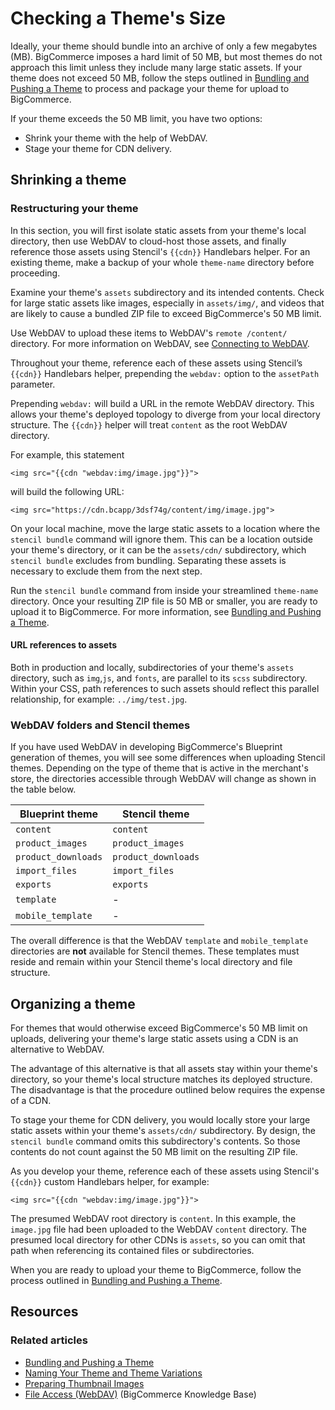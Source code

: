 # Checking a Theme's Size

 

Ideally, your theme should bundle into an archive of only a few megabytes (MB). BigCommerce imposes a hard limit of 50 MB, but most themes do not approach this limit unless they include many large static assets. If your theme does not exceed 50 MB, follow the steps outlined in [Bundling and Pushing a Theme](/docs/storefront/stencil/deployment/upload) to process and package your theme for upload to BigCommerce.


If your theme exceeds the 50 MB limit, you have two options:

* Shrink your theme with the help of WebDAV.
* Stage your theme for CDN delivery.

## Shrinking a theme

### Restructuring your theme

In this section, you will first isolate static assets from your theme's local directory, then use WebDAV to cloud-host those assets, and finally reference those assets using Stencil's `{{cdn}}` Handlebars helper. For an existing theme, make a backup of your whole `theme‑name` directory before proceeding.

Examine your theme's `assets` subdirectory and its intended contents. Check for large static assets like images, especially in `assets/img/`, and videos that are likely to cause a bundled ZIP file to exceed BigCommerce's 50 MB limit.

Use WebDAV to upload these items to WebDAV's `remote /content/` directory. For more information on WebDAV, see [Connecting to WebDAV](https://support.bigcommerce.com/s/article/File-Access-WebDAV).

Throughout your theme, reference each of these assets using Stencil’s `{{cdn}}` Handlebars helper, prepending the `webdav:` option to the `assetPath` parameter.

Prepending `webdav:` will build a URL in the remote WebDAV directory. This allows your theme's deployed topology to diverge from your local directory structure. The `{{cdn}}` helper will treat `content` as the root WebDAV directory. 

For example, this statement


```
<img src="{{cdn "webdav:img/image.jpg"}}">
```

will build the following URL:

```
<img src="https://cdn.bcapp/3dsf74g/content/img/image.jpg">
```

On your local machine, move the large static assets to a location where the `stencil bundle` command will ignore them. This can be a location outside your theme's directory, or it can be the `assets/cdn/` subdirectory, which `stencil bundle` excludes from bundling. Separating these assets is necessary to exclude them from the next step.

Run the `stencil bundle` command from inside your streamlined `theme‑name` directory. Once your resulting ZIP file is 50 MB or smaller, you are ready to upload it to BigCommerce. For more information, see [Bundling and Pushing a Theme](/docs/storefront/stencil/deployment/upload).

<Callout type="warning">

 #### URL references to assets
 Both in production and locally, subdirectories of your theme's `assets` directory, such as `img`,`js`, and `fonts`, are parallel to its `scss` subdirectory. Within your CSS, path references to such assets should reflect this parallel relationship, for example: `../img/test.jpg`.
 </Callout>

### WebDAV folders and Stencil themes

If you have used WebDAV in developing BigCommerce's Blueprint generation of themes, you will see some differences when uploading Stencil themes. Depending on the type of theme that is active in the merchant's store, the directories accessible through WebDAV will change as shown in the table below.

| Blueprint theme | Stencil theme |
| ----------- | ----------- |
| `content` | `content` |
| `product_images` | `product_images` |
| `product_downloads` | `product_downloads` |
| `import_files` | `import_files` |
| `exports` | `exports` |
| `template` | - |
| `mobile_template` | - |

The overall difference is that the WebDAV `template` and `mobile_template` directories are **not** available for Stencil themes. These templates must reside and remain within your Stencil theme's local directory and file structure.

## Organizing a theme

For themes that would otherwise exceed BigCommerce's 50 MB limit on uploads, delivering your theme's large static assets using a CDN is an alternative to WebDAV.

The advantage of this alternative is that all assets stay within your theme's directory, so your theme's local structure matches its deployed structure. The disadvantage is that the procedure outlined below requires the expense of a CDN.

To stage your theme for CDN delivery, you would locally store your large static assets within your theme's
`assets/cdn/` subdirectory. By design, the `stencil bundle` command omits this subdirectory's contents. So those contents do not count against the 50 MB limit on the resulting ZIP file.

As you develop your theme, reference each of these assets using Stencil's `{{cdn}}` custom Handlebars helper, for example:

```
<img src="{{cdn "webdav:img/image.jpg"}}">
```

<Callout type="info">

 The presumed WebDAV root directory is `content`. In this example, the `image.jpg` file had been uploaded to the WebDAV `content` directory. The presumed local directory for other CDNs is `assets`, so you can omit that path when referencing its contained files or subdirectories.
 </Callout>


When you are ready to upload your theme to BigCommerce, follow the process outlined in [Bundling and Pushing a Theme](/docs/storefront/stencil/deployment/upload).

## Resources

### Related articles
* [Bundling and Pushing a Theme](/docs/storefront/stencil/deployment/upload)
* [Naming Your Theme and Theme Variations](/docs/storefront/stencil/themes/foundations/variations)
* [Preparing Thumbnail Images](/docs/storefront/stencil/deployment/theme-images)
* [File Access (WebDAV)](https://support.bigcommerce.com/s/article/File-Access-WebDAV#manual) (BigCommerce Knowledge Base)
